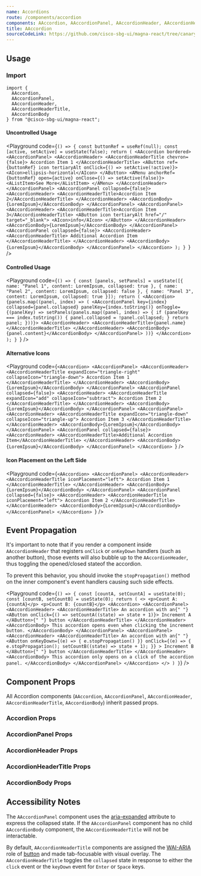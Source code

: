 ```yaml
---
name: Accordions
route: /components/accordion
components: AAccordion, AAccordionPanel, AAccordionHeader, AAccordionHeaderTitle, AAccordionBody
title: AAccordion
sourceCodeLink: https://github.com/cisco-sbg-ui/magna-react/tree/canary/framework/components/AAccordion
---
```


## Usage

### Import

<ComponentImport components="AAccordion" />

```
import {
  AAccordion,
  AAccordionPanel,
  AAccordionHeader,
  AAccordionHeaderTitle,
  AAccordionBody
} from "@cisco-sbg-ui/magna-react";
```

#### Uncontrolled Usage

<Playground
  code={`() => {
  const buttonRef = useRef(null);
  const [active, setActive] = useState(false);
  return (
    <AAccordion bordered>
      <AAccordionPanel>
        <AAccordionHeader>
          <AAccordionHeaderTitle chevron={false}>
            Accordion Item 1
          </AAccordionHeaderTitle>
          <AButton ref={buttonRef} icon tertiaryAlt onClick={() => setActive(!active)}>
            <AIcon>ellipsis-horizontal</AIcon>
          </AButton>
          <AMenu anchorRef={buttonRef} open={active} onClose={() => setActive(false)}>
            <AListItem>See More</AListItem>
          </AMenu>
        </AAccordionHeader>
      </AAccordionPanel>
      <AAccordionPanel collapsed={false}>
        <AAccordionHeader>
          <AAccordionHeaderTitle>Accordion Item 2</AAccordionHeaderTitle>
        </AAccordionHeader>
        <AAccordionBody>{LoremIpsum}</AAccordionBody>
      </AAccordionPanel>
      <AAccordionPanel>
        <AAccordionHeader>
          <AAccordionHeaderTitle>Accordion Item 3</AAccordionHeaderTitle>
          <AButton icon tertiaryAlt href="/" target="_blank">
            <AIcon>info</AIcon>
          </AButton>
        </AAccordionHeader>
        <AAccordionBody>{LoremIpsum}</AAccordionBody>
      </AAccordionPanel>
      <AAccordionPanel collapsed={false}>
        <AAccordionHeader>
          <AAccordionHeaderTitle>
            Additional Accordion Item
          </AAccordionHeaderTitle>
        </AAccordionHeader>
        <AAccordionBody>{LoremIpsum}</AAccordionBody>
      </AAccordionPanel>
    </AAccordion>
  );
}
`}
/>

#### Controlled Usage

<Playground
  code={`() => {
  const [panels, setPanels] = useState([{
    name: "Panel 1",
    content: LoremIpsum,
    collapsed: true
  },
  {
    name: "Panel 2",
    content: LoremIpsum,
    collapsed: false
  },
  {
    name: "Panel 3",
    content: LoremIpsum,
    collapsed: true
  }]);
  return (
    <AAccordion>
      {panels.map((panel, index) => (
        <AAccordionPanel key={index} collapsed={panel.collapsed} panelKey={index.toString()} onToggle={(panelKey) => setPanels(panels.map((panel, index) => {
          if (panelKey === index.toString()) {
            panel.collapsed = !panel.collapsed;
          }
          return panel;
        }))}>
          <AAccordionHeader>
            <AAccordionHeaderTitle>{panel.name}</AAccordionHeaderTitle>
          </AAccordionHeader>
          <AAccordionBody>{panel.content}</AAccordionBody>
        </AAccordionPanel>
      ))}
    </AAccordion>
  );
}
`}
/>

#### Alternative Icons

<Playground
  code={`<AAccordion>
  <AAccordionPanel>
    <AAccordionHeader>
      <AAccordionHeaderTitle
        expandIcon="triangle-right"
        collapseIcon="triangle-down">
        Accordion Item 1
      </AAccordionHeaderTitle>
    </AAccordionHeader>
    <AAccordionBody>{LoremIpsum}</AAccordionBody>
  </AAccordionPanel>
  <AAccordionPanel collapsed={false}>
    <AAccordionHeader>
      <AAccordionHeaderTitle expandIcon="add" collapseIcon="subtract">
        Accordion Item 2
      </AAccordionHeaderTitle>
    </AAccordionHeader>
    <AAccordionBody>{LoremIpsum}</AAccordionBody>
  </AAccordionPanel>
  <AAccordionPanel>
    <AAccordionHeader>
      <AAccordionHeaderTitle
        expandIcon="triangle-down"
        collapseIcon="triangle-up">
        Accordion Item 3
      </AAccordionHeaderTitle>
    </AAccordionHeader>
    <AAccordionBody>{LoremIpsum}</AAccordionBody>
  </AAccordionPanel>
  <AAccordionPanel collapsed={false}>
    <AAccordionHeader>
      <AAccordionHeaderTitle>Additional Accordion Item</AAccordionHeaderTitle>
    </AAccordionHeader>
    <AAccordionBody>{LoremIpsum}</AAccordionBody>
  </AAccordionPanel>
</AAccordion>
`}
/>

#### Icon Placement on the Left Side

<Playground
  code={`<AAccordion>
<AAccordionPanel>
<AAccordionHeader>
<AAccordionHeaderTitle
  iconPlacement="left">
  Accordion Item 1
</AAccordionHeaderTitle>
</AAccordionHeader>
<AAccordionBody>{LoremIpsum}</AAccordionBody>
</AAccordionPanel>
<AAccordionPanel collapsed={false}>
  <AAccordionHeader>
    <AAccordionHeaderTitle
      iconPlacement="left">
      Accordion Item 2
    </AAccordionHeaderTitle>
  </AAccordionHeader>
  <AAccordionBody>{LoremIpsum}</AAccordionBody>
</AAccordionPanel>
</AAccordion>
`}
/>

## Event Propagation

It's important to note that if you render a component inside `AAccordionHeader` that registers `onClick` or `onKeyDown` handlers (such as another button), those events will also bubble up to the `AAccordionHeader`, thus toggling the opened/closed stateof the accordion.

To prevent this behavior, you should invoke the `stopPropagation()` method on the inner component's event handlers causing such side effects.

<Playground
  code={`() => {
    const [countA, setCountA] = useState(0);
    const [countB, setCountB] = useState(0);
    return (
      <>
        <p>Count A: {countA}</p>
        <p>Count B: {countB}</p>
        <AAccordion>
          <AAccordionPanel>
            <AAccordionHeader>
              <AAccordionHeaderTitle>
                An accordion with an{" "}
                <AButton onClick={() => setCountA((state) => state + 1)}>
                  Increment A
                </AButton>{" "}
                button
              </AAccordionHeaderTitle>
            </AAccordionHeader>
            <AAccordionBody>
              This accordion opens even when clicking the increment button.
            </AAccordionBody>
          </AAccordionPanel>
          <AAccordionPanel>
            <AAccordionHeader>
              <AAccordionHeaderTitle>
                An accordion with an{" "}
                <AButton
                  onKeyDown={(e) => {
                    e.stopPropagation()
                  }}
                  onClick={(e) => {
                    e.stopPropagation();
                    setCountB((state) => state + 1);
                  }}
                >
                  Increment B
                </AButton>{" "}
                button
              </AAccordionHeaderTitle>
            </AAccordionHeader>
            <AAccordionBody>
              This accordion only opens on a click of the accordion panel.
            </AAccordionBody>
          </AAccordionPanel>
        </AAccordion>
      </>
    )
  }`}
/>

## Component Props

All Accordion components (`AAccordion`, `AAccordionPanel`, `AAccordionHeader`, `AAccordionHeaderTitle`, `AAccordionBody`) inherit passed props.

### Accordion Props

<Props of="AAccordion" />

### AccordionPanel Props

<Props of="AAccordionPanel" />

### AccordionHeader Props

<Props of="AAccordionHeader" />

### AccordionHeaderTitle Props

<Props of="AAccordionHeaderTitle" />

### AccordionBody Props

<Props of="AAccordionBody" />

## Accessibility Notes

The `AAccordionPanel` component uses the [aria-expanded](https://www.w3.org/TR/wai-aria/#aria-expanded) attribute to express the collapsed state.
If the `AAccordionPanel` component has no child `AAccordionBody` component, the `AAccordionHeaderTitle` will not be interactable.

By default, `AAccordionHeaderTitle` components are assigned the [WAI-ARIA](https://www.w3.org/WAI/standards-guidelines/aria/) role of [button](https://www.w3.org/TR/wai-aria/#button) and made tab-focusable with visual overlay.
The `AAccordionHeaderTitle` toggles the `collapsed` state in response to either the `click` event or the `keyDown` event for `Enter` or `Space` keys.
